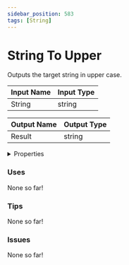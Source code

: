 ```yaml
---
sidebar_position: 583
tags: [String]
---
```


# String To Upper

Outputs the target string in upper case.




<EsbSvg />

| Input Name | Input Type |
|-----------|-----------|
| String | string |

| Output Name | Output Type |
|-----------|-----------|
| Result | string |


<details>
  <summary>Properties</summary>
  <div>
    <div>
    <table>
      <thead>
        <tr>
          <th>Is beta required?</th>
          <th>❌</th>
        </tr>
        <tr>
          <th>Is this chip a trolling risk?</th>
          <th>❌</th>
        </tr>
        <tr>
          <th>Chip UUID</th>
          <th>8f5995c7-5af0-4064-9cb7-2b80d75d157f</th>
        </tr>
      </thead>
    </table>
    </div>
  </div>
</details>

### Uses

None so far!

### Tips

None so far!

### Issues

None so far!
